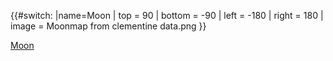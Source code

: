 {{#switch:{{{1}}}
|name=Moon
| top    = 90
| bottom = -90
| left   = -180
| right  = 180
| image  = Moonmap from clementine data.png
}}<noinclude>{{Location map/Info}}
[[Category:地理位置圖模板|Moon]]